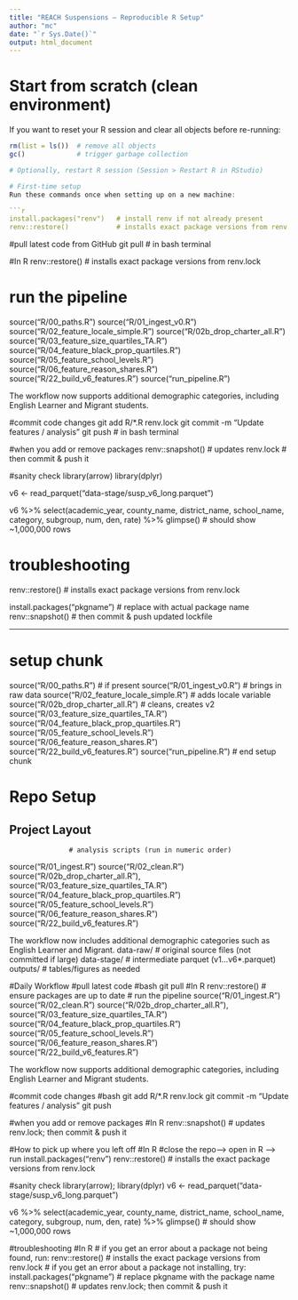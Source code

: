 ```yaml
---
title: "REACH Suspensions – Reproducible R Setup"
author: "mc"
date: "`r Sys.Date()`"
output: html_document
---
```

# Start from scratch (clean environment)
If you want to reset your R session and clear all objects before re-running:

```r
rm(list = ls())  # remove all objects
gc()             # trigger garbage collection

# Optionally, restart R session (Session > Restart R in RStudio) 

# First-time setup
Run these commands once when setting up on a new machine:

```r
install.packages("renv")   # install renv if not already present
renv::restore()            # installs exact package versions from renv.lock
```

#pull latest code from GitHub
git pull # in bash terminal

#In R
renv::restore()
# installs exact package versions from renv.lock

# run the pipeline
source("R/00_paths.R")
source("R/01_ingest_v0.R")
source("R/02_feature_locale_simple.R")
source("R/02b_drop_charter_all.R")
source("R/03_feature_size_quartiles_TA.R")
source("R/04_feature_black_prop_quartiles.R")
source("R/05_feature_school_levels.R")
source("R/06_feature_reason_shares.R")
source("R/22_build_v6_features.R")
source("run_pipeline.R")

The workflow now supports additional demographic categories, including English Learner and Migrant students.

#commit code changes
git add R/*.R renv.lock
git commit -m "Update features / analysis"
git push # in bash terminal

#when you add or remove packages
renv::snapshot()    # updates renv.lock
# then commit & push it

#sanity check
library(arrow)
library(dplyr)

v6 <- read_parquet("data-stage/susp_v6_long.parquet")

v6 %>%
  select(academic_year, county_name, district_name, school_name,
         category, subgroup, num, den, rate) %>%
  glimpse()
# should show ~1,000,000 rows

# troubleshooting
renv::restore() # installs exact package versions from renv.lock

install.packages("pkgname")   # replace with actual package name
renv::snapshot()              # then commit & push updated lockfile


---
# setup chunk
source("R/00_paths.R")                  # if present
source("R/01_ingest_v0.R")              # brings in raw data
source("R/02_feature_locale_simple.R")  # adds locale variable
source("R/02b_drop_charter_all.R")      # cleans, creates v2
source("R/03_feature_size_quartiles_TA.R")
source("R/04_feature_black_prop_quartiles.R")
source("R/05_feature_school_levels.R")
source("R/06_feature_reason_shares.R")
source("R/22_build_v6_features.R")
source("run_pipeline.R")
# end setup chunk

# Repo Setup
## Project Layout
                   # analysis scripts (run in numeric order)
source("R/01_ingest.R")
source("R/02_clean.R")
source("R/02b_drop_charter_all.R"),
source("R/03_feature_size_quartiles_TA.R")
source("R/04_feature_black_prop_quartiles.R")
source("R/05_feature_school_levels.R")
source("R/06_feature_reason_shares.R")
source("R/22_build_v6_features.R")

The workflow now includes additional demographic categories such as English Learner and Migrant.
data-raw/               # original source files (not committed if large)
data-stage/             # intermediate parquet (v1…v6*.parquet)
outputs/                # tables/figures as needed

#Daily Workflow
#pull latest code
#bash
git pull
#In R
renv::restore()  # ensure packages are up to date
# run the pipeline
source("R/01_ingest.R")
source("R/02_clean.R")
source("R/02b_drop_charter_all.R"),
source("R/03_feature_size_quartiles_TA.R")
source("R/04_feature_black_prop_quartiles.R")
source("R/05_feature_school_levels.R")
source("R/06_feature_reason_shares.R")
source("R/22_build_v6_features.R")

The workflow now supports additional demographic categories, including English Learner and Migrant students.

#commit code changes
#bash
git add R/*.R renv.lock
git commit -m "Update features / analysis"
git push

#when you add or remove packages
#In R
renv::snapshot()    # updates renv.lock; then commit & push it

#How to pick up where you left off
#In R
#close the repo--> open in R --> run
install.packages("renv")
renv::restore() # installs the exact package versions from renv.lock

#sanity check
library(arrow); library(dplyr)
v6 <- read_parquet("data-stage/susp_v6_long.parquet")

v6 %>%
  select(academic_year, county_name, district_name, school_name,
         category, subgroup, num, den, rate) %>%
  glimpse() # should show ~1,000,000 rows
  
 #troubleshooting
#In R
# if you get an error about a package not being found, run:
renv::restore()  # installs the exact package versions from renv.lock
# if you get an error about a package not installing, try:
install.packages("pkgname")  # replace pkgname with the package name
renv::snapshot()            # updates renv.lock; then commit & push it
